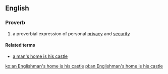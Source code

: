 ==English==

===Proverb===
{{en-proverb|head='''[[an]] [[Englishman]]'s [[home]] [[is]] [[his]] [[castle]]'''}}
# {{label|en|British}} a proverbial expression of personal [[privacy]] and [[security]]

====Related terms====
* [[a man's home is his castle]]

[[ko:an Englishman's home is his castle]]
[[pl:an Englishman's home is his castle]]